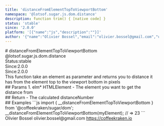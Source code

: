 ```yaml
---
title: 'distanceFromElementTopToViewportBottom'
namespace: '@lotsof.sugar.js.dom.distance'
description: function trim() { [native code] }
status: 'stable'
since: '2.0.0'
platform: '[{"name":"js","description":""}]'
author: '{"name":"Olivier Bossel","email":"olivier.bossel@gmail.com","url":"https://coffeekraken.io"}'
---
```

<div class="docmap-mdx">
# distanceFromElementTopToViewportBottom
<div class="_namespace">@lotsof.sugar.js.dom.distance</div>
<div class="_metas">
<div class="_status"><span class="_status-label">Status:</span><span class="_status-value -stable">stable</span></div>
<div class="_since"><span class="_since-label">Since:</span><span class="_since-value">2.0.0</span></div>
<div class="_since"><span class="_since-label">Since:</span><span class="_since-value">2.0.0</span></div>
</div>
<div class="_description">
This function take an element as parameter and returns you to distance it has
from the element top to the viewport bottom in pixels
</div>
<div class="_params">
## Params
1. <span class="_name">elm<span class="_required">*</span></span><span class="_default"></span> <span class="_type">HTMLElement</span>
   - The element you want to get the distance from
</div>
<div class="_return">
## Return
- <span class="_description">The calculated distance</span><span class="_default"></span><span class="_type">Number</span>
</div>
<div class="_examples">
## Examples
```js
import { __distanceFromElementTopToViewportBottom } from '@coffeekraken/sugar/dom';
__distanceFromElementTopToViewportBottom(myElement); // => 23
```
</div>
<div class="_author">
<span class="_name">Olivier Bossel</span>
<span class="_email">olivier.bossel@gmail.com</span>
<a href="https://coffeekraken.io" target="_blank" class="_url">https://coffeekraken.io</a>
</div>
</div>